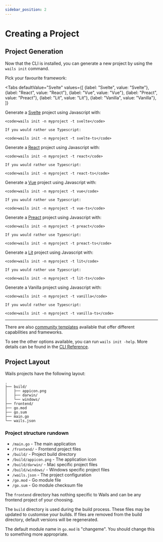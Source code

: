 ```yaml
---
sidebar_position: 2
---
```



# Creating a Project

## Project Generation

Now that the CLI is installed, you can generate a new project by using the `wails init` command.

Pick your favourite framework:

<!-- @formatter:off -->

<Tabs
    defaultValue="Svelte"
    values={[
        {label: "Svelte", value: "Svelte"},
        {label: "React", value: "React"},
        {label: "Vue", value: "Vue"},
        {label: "Preact", value: "Preact"},
        {label: "Lit", value: "Lit"},
        {label: "Vanilla", value: "Vanilla"},
    ]}
>
<TabItem value="Svelte">
    Generate a <a href={"https://svelte.dev/"}>Svelte</a> project using Javascript with:<br/>

    <code>wails init -n myproject -t svelte</code>

    If you would rather use Typescript:

    <code>wails init -n myproject -t svelte-ts</code>
</TabItem>
<TabItem value="React">
    Generate a <a href={"https://reactjs.org/"}>React</a> project using Javascript with:<br/>

    <code>wails init -n myproject -t react</code>

    If you would rather use Typescript:

    <code>wails init -n myproject -t react-ts</code>
</TabItem>
<TabItem value="Vue">
    Generate a <a href={"https://vuejs.org/"}>Vue</a> project using Javascript with:<br/>

    <code>wails init -n myproject -t vue</code>

    If you would rather use Typescript:

    <code>wails init -n myproject -t vue-ts</code>
</TabItem>
<TabItem value="Preact">
    Generate a <a href={"https://preactjs.com/"}>Preact</a> project using Javascript with:<br/>

    <code>wails init -n myproject -t preact</code>

    If you would rather use Typescript:

    <code>wails init -n myproject -t preact-ts</code>
</TabItem>
<TabItem value="Lit">
    Generate a <a href={"https://lit.dev/"}>Lit</a> project using Javascript with:<br/>

    <code>wails init -n myproject -t lit</code>

    If you would rather use Typescript:

    <code>wails init -n myproject -t lit-ts</code>
</TabItem>
<TabItem value="Vanilla">
    Generate a Vanilla project using Javascript with:<br/>

    <code>wails init -n myproject -t vanilla</code>

    If you would rather use Typescript:

    <code>wails init -n myproject -t vanilla-ts</code>
</TabItem>
</Tabs>

<!-- @formatter:on -->

<hr />

There are also [community templates](../community/templates.mdx) available that offer different capabilities and frameworks.

To see the other options available, you can run `wails init -help`. More details can be found in the [CLI Reference](../reference/cli.mdx#init).

## Project Layout

Wails projects have the following layout:

```
.
├── build/
│   ├── appicon.png
│   ├── darwin/
│   └── windows/
├── frontend/
├── go.mod
├── go.sum
├── main.go
└── wails.json
```

### Project structure rundown

- `/main.go` - The main application
- `/frontend/` - Frontend project files
- `/build/` - Project build directory
- `/build/appicon.png` - The application icon
- `/build/darwin/` - Mac specific project files
- `/build/windows/` - Windows specific project files
- `/wails.json` - The project configuration
- `/go.mod` - Go module file
- `/go.sum` - Go module checksum file

The `frontend` directory has nothing specific to Wails and can be any frontend project of your choosing.

The `build` directory is used during the build process. These files may be updated to customise your builds. If files are removed from the build directory, default versions will be regenerated.

The default module name in `go.mod` is "changeme". You should change this to something more appropriate.
